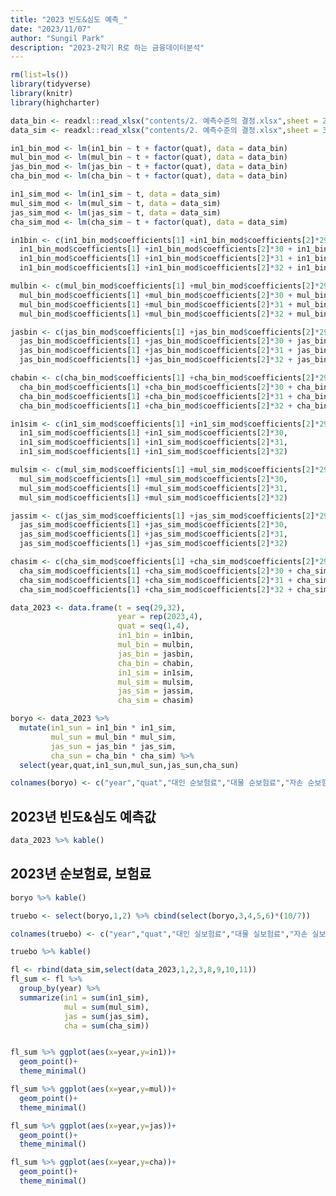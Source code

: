 ```yaml
---
title: "2023 빈도&심도 예측_"
date: "2023/11/07"
author: "Sungil Park"
description: "2023-2학기 R로 하는 금융데이터분석"
---
```


```r
rm(list=ls())
library(tidyverse)
library(knitr)
library(highcharter)
```

```r
data_bin <- readxl::read_xlsx("contents/2. 예측수준의 결정.xlsx",sheet = 2)
data_sim <- readxl::read_xlsx("contents/2. 예측수준의 결정.xlsx",sheet = 3)
```

```r
in1_bin_mod <- lm(in1_bin ~ t + factor(quat), data = data_bin)
mul_bin_mod <- lm(mul_bin ~ t + factor(quat), data = data_bin)
jas_bin_mod <- lm(jas_bin ~ t + factor(quat), data = data_bin)
cha_bin_mod <- lm(cha_bin ~ t + factor(quat), data = data_bin)

in1_sim_mod <- lm(in1_sim ~ t, data = data_sim)
mul_sim_mod <- lm(mul_sim ~ t, data = data_sim)
jas_sim_mod <- lm(jas_sim ~ t, data = data_sim)
cha_sim_mod <- lm(cha_sim ~ t + factor(quat), data = data_sim)
```

```r
in1bin <- c(in1_bin_mod$coefficients[1] +in1_bin_mod$coefficients[2]*29, 
  in1_bin_mod$coefficients[1] +in1_bin_mod$coefficients[2]*30 + in1_bin_mod$coefficients[3],
  in1_bin_mod$coefficients[1] +in1_bin_mod$coefficients[2]*31 + in1_bin_mod$coefficients[4],
  in1_bin_mod$coefficients[1] +in1_bin_mod$coefficients[2]*32 + in1_bin_mod$coefficients[5])

mulbin <- c(mul_bin_mod$coefficients[1] +mul_bin_mod$coefficients[2]*29,
  mul_bin_mod$coefficients[1] +mul_bin_mod$coefficients[2]*30 + mul_bin_mod$coefficients[3],
  mul_bin_mod$coefficients[1] +mul_bin_mod$coefficients[2]*31 + mul_bin_mod$coefficients[4],
  mul_bin_mod$coefficients[1] +mul_bin_mod$coefficients[2]*32 + mul_bin_mod$coefficients[5])

jasbin <- c(jas_bin_mod$coefficients[1] +jas_bin_mod$coefficients[2]*29,
  jas_bin_mod$coefficients[1] +jas_bin_mod$coefficients[2]*30 + jas_bin_mod$coefficients[3],
  jas_bin_mod$coefficients[1] +jas_bin_mod$coefficients[2]*31 + jas_bin_mod$coefficients[4],
  jas_bin_mod$coefficients[1] +jas_bin_mod$coefficients[2]*32 + jas_bin_mod$coefficients[5])

chabin <- c(cha_bin_mod$coefficients[1] +cha_bin_mod$coefficients[2]*29,
  cha_bin_mod$coefficients[1] +cha_bin_mod$coefficients[2]*30 + cha_bin_mod$coefficients[3],
  cha_bin_mod$coefficients[1] +cha_bin_mod$coefficients[2]*31 + cha_bin_mod$coefficients[4],
  cha_bin_mod$coefficients[1] +cha_bin_mod$coefficients[2]*32 + cha_bin_mod$coefficients[5])

in1sim <- c(in1_sim_mod$coefficients[1] +in1_sim_mod$coefficients[2]*29, 
  in1_sim_mod$coefficients[1] +in1_sim_mod$coefficients[2]*30,
  in1_sim_mod$coefficients[1] +in1_sim_mod$coefficients[2]*31,
  in1_sim_mod$coefficients[1] +in1_sim_mod$coefficients[2]*32)

mulsim <- c(mul_sim_mod$coefficients[1] +mul_sim_mod$coefficients[2]*29,
  mul_sim_mod$coefficients[1] +mul_sim_mod$coefficients[2]*30,
  mul_sim_mod$coefficients[1] +mul_sim_mod$coefficients[2]*31,
  mul_sim_mod$coefficients[1] +mul_sim_mod$coefficients[2]*32)

jassim <- c(jas_sim_mod$coefficients[1] +jas_sim_mod$coefficients[2]*29,
  jas_sim_mod$coefficients[1] +jas_sim_mod$coefficients[2]*30,
  jas_sim_mod$coefficients[1] +jas_sim_mod$coefficients[2]*31,
  jas_sim_mod$coefficients[1] +jas_sim_mod$coefficients[2]*32)

chasim <- c(cha_sim_mod$coefficients[1] +cha_sim_mod$coefficients[2]*29,
  cha_sim_mod$coefficients[1] +cha_sim_mod$coefficients[2]*30 + cha_sim_mod$coefficients[3],
  cha_sim_mod$coefficients[1] +cha_sim_mod$coefficients[2]*31 + cha_sim_mod$coefficients[4],
  cha_sim_mod$coefficients[1] +cha_sim_mod$coefficients[2]*32 + cha_sim_mod$coefficients[5])
```

```r
data_2023 <- data.frame(t = seq(29,32),
                        year = rep(2023,4),
                        quat = seq(1,4),
                        in1_bin = in1bin,
                        mul_bin = mulbin,
                        jas_bin = jasbin,
                        cha_bin = chabin,
                        in1_sim = in1sim,
                        mul_sim = mulsim,
                        jas_sim = jassim,
                        cha_sim = chasim)

boryo <- data_2023 %>% 
  mutate(in1_sun = in1_bin * in1_sim,
         mul_sun = mul_bin * mul_sim,
         jas_sun = jas_bin * jas_sim,
         cha_sun = cha_bin * cha_sim) %>% 
  select(year,quat,in1_sun,mul_sun,jas_sun,cha_sun)

colnames(boryo) <- c("year","quat","대인 순보험료","대물 순보험료","자손 순보험료","자차 순보험료")

```

## 2023년 빈도&심도 예측값

```r
data_2023 %>% kable()
```

## 2023년 순보험료, 보험료

```r
boryo %>% kable()
```

```r
truebo <- select(boryo,1,2) %>% cbind(select(boryo,3,4,5,6)*(10/7))

colnames(truebo) <- c("year","quat","대인 실보험료","대물 실보험료","자손 실보험료","자차 실보험료")

truebo %>% kable()
```

```r
fl <- rbind(data_sim,select(data_2023,1,2,3,8,9,10,11))
fl_sum <- fl %>% 
  group_by(year) %>% 
  summarize(in1 = sum(in1_sim),
            mul = sum(mul_sim),
            jas = sum(jas_sim),
            cha = sum(cha_sim))


fl_sum %>% ggplot(aes(x=year,y=in1))+
  geom_point()+
  theme_minimal()

fl_sum %>% ggplot(aes(x=year,y=mul))+
  geom_point()+
  theme_minimal()

fl_sum %>% ggplot(aes(x=year,y=jas))+
  geom_point()+
  theme_minimal()

fl_sum %>% ggplot(aes(x=year,y=cha))+
  geom_point()+
  theme_minimal()
```
